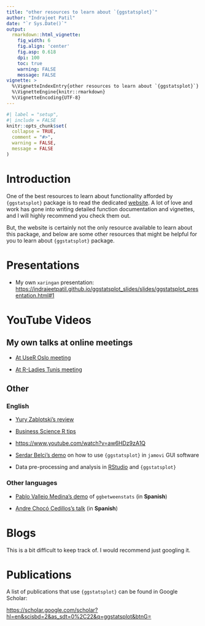 ```yaml
---
title: "other resources to learn about `{ggstatsplot}`"
author: "Indrajeet Patil"
date: "`r Sys.Date()`"
output:
  rmarkdown::html_vignette:
    fig_width: 6
    fig.align: 'center'
    fig.asp: 0.618
    dpi: 100
    toc: true
    warning: FALSE
    message: FALSE
vignette: >
  %\VignetteIndexEntry{other resources to learn about `{ggstatsplot}`}
  %\VignetteEngine{knitr::rmarkdown}
  %\VignetteEncoding{UTF-8}
---
```


```r
#| label = "setup",
#| include = FALSE
knitr::opts_chunk$set(
  collapse = TRUE,
  comment = "#>",
  warning = FALSE,
  message = FALSE
)
```

# Introduction

One of the best resources to learn about functionality afforded by `{ggstatsplot}`
package is to read the dedicated
[website](https://indrajeetpatil.github.io/ggstatsplot/). A lot of love and work
has gone into writing detailed function documentation and vignettes, and I will
highly recommend you check them out.

But, the website is certainly not the only resource available to learn about
this package, and below are some other resources that might be helpful for you
to learn about `{ggstatsplot}` package.

# Presentations

  - My own `xaringan` presentation:
    <https://indrajeetpatil.github.io/ggstatsplot_slides/slides/ggstatsplot_presentation.html#1>

# YouTube Videos

## My own talks at online meetings
  
  - [At UseR Oslo meeting](https://www.youtube.com/watch?v=_wCo7rnt6NA)

  - [At R-Ladies Tunis meeting](https://www.youtube.com/watch?v=n-sXeshyVRI)

## Other

### English

  - [Yury Zablotski's review](https://www.youtube.com/watch?v=cNJIMwtLWv0)

  - [Business Science R tips](https://www.youtube.com/watch?v=8Em1bCFBMWg)

  - <https://www.youtube.com/watch?v=aw6HDz9zA1Q>

  - [Serdar Belci's demo](https://www.youtube.com/watch?v=m3uInetiC8w) on how to
    use `{ggstatsplot}` in `jamovi` GUI software

  - Data pre-processing and analysis in
    [RStudio](https://www.youtube.com/watch?v=IMgv5pc7N7U) and `{ggstatsplot}`

### Other languages

  - [Pablo Vallejo Medina's demo](https://www.youtube.com/watch?v=6Ds9L4NpRVQ)
    of `ggbetweenstats` (in **Spanish**)

  - [Andre Chocó Cedillos's talk](https://www.youtube.com/watch?v=yDyrgvvWLpc)
    (in **Spanish**)

# Blogs

This is a bit difficult to keep track of. I would recommend just googling it.

# Publications

A list of publications that use `{ggstatsplot}` can be found in Google Scholar:

<https://scholar.google.com/scholar?hl=en&scisbd=2&as_sdt=0%2C22&q=ggstatsplot&btnG=>

